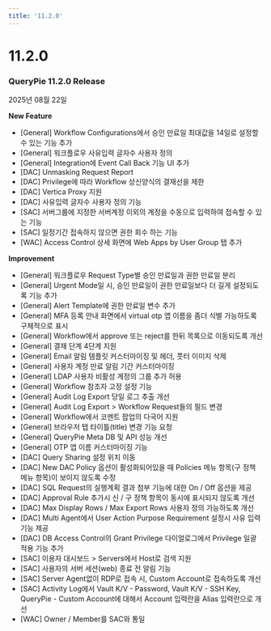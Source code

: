 ```yaml
---
title: '11.2.0'
---
```


# 11.2.0

### QueryPie 11.2.0 Release

2025년 08월 22일


**New Feature**

* [General] Workflow Configurations에서 승인 만료일 최대값을 14일로 설정할 수 있는 기능 추가
* [General] 워크플로우 사유입력 글자수 사용자 정의
* [General] Integration에 Event Call Back 기능 UI 추가
* [DAC] Unmasking Request Report
* [DAC] Privilege에 따라 Workflow 상신양식의 결재선을 제한 
* [DAC] Vertica Proxy 지원 
* [DAC] 사유입력 글자수 사용자 정의 기능 
* [SAC] 서버그룹에 지정한 서버계정 이외의 계정을 수동으로 입력하여 접속할 수 있는 기능
* [SAC] 일정기간 접속하지 않으면 권한 회수 하는 기능
* [WAC] Access Control 상세 화면에 Web Apps by User Group 탭 추가


**Improvement**

* [General] 워크플로우 Request Type별 승인 만료일과 권한 만료일 분리 
* [General] Urgent Mode일 시, 승인 만료일이 권한 만료일보다 더 길게 설정되도록 기능 추가
* [General] Alert Template에 권한 만료일 변수 추가
* [General] MFA 등록 안내 화면에서 virtual otp 앱 이름을 좀더 식별 가능하도록 구체적으로 표시
* [General] Workflow에서 approve 또는 reject를 한뒤 목록으로 이동되도록 개선
* [General] 결재 단계 4단계 지원
* [General] Email 알림 템플릿 커스터마이징 및 헤더, 풋터 이미지 삭제
* [General] 사용자 계정 만료 알림 기간 커스터마이징
* [General] LDAP 사용자 비활성 계정의 그룹 추가 허용
* [General] Workflow 참조자 고정 설정 기능
* [General] Audit Log Export 당일 로그 추출 개선
* [General] Audit Log Export &gt; Workflow Request들의 필드 변경
* [General] Workflow에서 코멘트 팝업의 다국어 지원
* [General] 브라우저 탭 타이틀(title) 변경 기능 요청
* [General] QueryPie Meta DB 및 API 성능 개선
* [General] OTP 앱 이름 커스터마이징 기능
* [DAC] Query Sharing 설정 위치 이동
* [DAC] New DAC Policy 옵션이 활성화되어있을 때 Policies 메뉴 항목(구 정책 메뉴 항목)이 보이지 않도록 수정
* [DAC] SQL Request의 실행계획 결과 첨부 기능에 대한 On / Off 옵션을 제공 
* [DAC] Approval Rule 추가시 신 / 구 정책 항목이 동시에 표시되지 않도록 개선 
* [DAC] Max Display Rows / Max Export Rows 사용자 정의 가능하도록 개선 
* [DAC] Multi Agent에서 User Action Purpose Requirement 설정시 사유 입력 기능 제공 
* [DAC] DB Access Control의 Grant Privilege 다이얼로그에서 Privilege 일괄 적용 기능 추가 
* [SAC] 이용자 대시보드 &gt; Servers에서 Host로 검색 지원
* [SAC] 사용자의 서버 세션(web) 종료 전 알림 기능
* [SAC] Server Agent없이 RDP로 접속 시, Custom Account로 접속하도록 개선
* [SAC] Activity Log에서 Vault K/V - Password, Vault K/V - SSH Key, QueryPie - Custom Account에 대해서 Account 입력란을 Alias 입력란으로 개선
* [WAC] Owner / Member를 SAC와 통일
